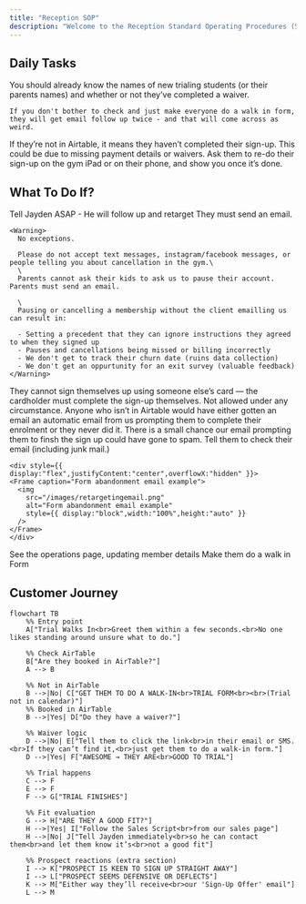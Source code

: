 ```yaml
---
title: "Reception SOP"
description: "Welcome to the Reception Standard Operating Procedures (SOP). This page outlines the key expectations and workflows for front desk and reception staff."
---
```


## Daily Tasks

<Steps>
  <Step title="Have I checked Airtable for any new trials that may be coming today?" stepNumber={1}>
    You should already know the names of new trialing students (or their parents names) and whether or not they’ve completed a waiver.

    If you don't bother to check and just make everyone do a walk in form, they will get email follow up twice - and that will come across as weird.
  </Step>
  <Step title="Have I introduced myself to anyone I don't know and confirmed they are in airtable?" stepNumber={2}>
    If they’re not in Airtable, it means they haven’t completed their sign-up. This could be due to missing payment details or waivers. Ask them to re-do their sign-up on the gym iPad or on their phone, and show you once it’s done.
  </Step>
  <Step title="Have I checked the current Churned Members List" stepNumber={3}>
    
  </Step>
</Steps>

## What To Do If?

<AccordionGroup>
  <Accordion title="Trial is in Airtable - but they no-show their trial">
    Tell Jayden ASAP - He will follow up and retarget
  </Accordion>
  <Accordion title="A member wants to cancel, pause, or make changes to their billing">
    They must send an email.

    <Warning>
      No exceptions.

      Please do not accept text messages, instagram/facebook messages, or people telling you about cancellation in the gym.\
      \
      Parents cannot ask their kids to ask us to pause their account. Parents must send an email.

      \
      Pausing or cancelling a membership without the client emailling us can result in:

      - Setting a precedent that they can ignore instructions they agreed to when they signed up
      - Pauses and cancellations being missed or billing incorrectly
      - We don't get to track their churn date (ruins data collection)
      - We don't get an oppurtunity for an exit survey (valuable feedback)
    </Warning>
  </Accordion>
  <Accordion title="A Teenager Under 18 Wants To Enrol">
    They cannot sign themselves up using someone else’s card — the cardholder must complete the sign-up themselves.
  </Accordion>
  <Accordion title="Someone Wants To Pay Casually">
    Not allowed under any circumstance.
  </Accordion>
  <Accordion title="A Member Is Training But Cannot Be Found In Airtable">
    Anyone who isn’t in Airtable would have either gotten an email an automatic email from us prompting them to complete their enrolment or they never did it. There is a small chance our email prompting them to finsh the sign up could have gone to spam. Tell them to check their email (including junk mail.)

    <div style={{ display:"flex",justifyContent:"center",overflowX:"hidden" }}>
    <Frame caption="Form abandonment email example">
      <img
        src="/images/retargetingemail.png"
        alt="Form abandonment email example"
        style={{ display:"block",width:"100%",height:"auto" }}
      />
    </Frame>
    </div>
  </Accordion>
  <Accordion title="Someone Wants A Discount Or Says They Cannot Afford Training">
    
  </Accordion>
  <Accordion title="A member wants to update their card or email etc">
    See the operations page, updating member details
  </Accordion>
  <Accordion title="Someone Walks In Without Having Talked To Jayden (They Are Not Booked in Airtable)">
    Make them do a walk in Form
  </Accordion>
</AccordionGroup>

## Customer Journey

```mermaid
flowchart TB
    %% Entry point
    A["Trial Walks In<br>Greet them within a few seconds.<br>No one likes standing around unsure what to do."]

    %% Check AirTable
    B["Are they booked in AirTable?"]
    A --> B

    %% Not in AirTable
    B -->|No| C["GET THEM TO DO A WALK-IN<br>TRIAL FORM<br><br>(Trial not in calendar)"]
    %% Booked in AirTable
    B -->|Yes| D["Do they have a waiver?"]

    %% Waiver logic
    D -->|No| E["Tell them to click the link<br>in their email or SMS.<br>If they can’t find it,<br>just get them to do a walk-in form."]
    D -->|Yes| F["AWESOME → THEY ARE<br>GOOD TO TRIAL"]

    %% Trial happens
    C --> F
    E --> F
    F --> G["TRIAL FINISHES"]

    %% Fit evaluation
    G --> H["ARE THEY A GOOD FIT?"]
    H -->|Yes| I["Follow the Sales Script<br>from our sales page"]
    H -->|No| J["Tell Jayden immediately<br>so he can contact them<br>and let them know it’s<br>not a good fit"]

    %% Prospect reactions (extra section)
    I --> K["PROSPECT IS KEEN TO SIGN UP STRAIGHT AWAY"]
    I --> L["PROSPECT SEEMS DEFENSIVE OR DEFLECTS"]
    K --> M["Either way they’ll receive<br>our 'Sign-Up Offer' email"]
    L --> M

```